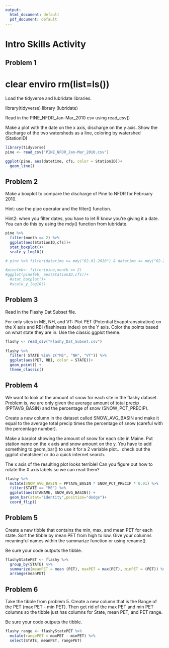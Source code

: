 ```yaml
---
output:
  html_document: default
  pdf_document: default
---
```

# Intro Skills Activity {#introactivity}
## Problem 1
# clear enviro rm(list=ls())
Load the tidyverse and lubridate libraries.

library(tidyverse)
library (lubridate)

Read in the PINE_NFDR_Jan-Mar_2010 csv using read_csv()


Make a plot with the date on the x axis, discharge on the y axis. Show the discharge of the two watersheds as a line, coloring by watershed (StationID)

```r
library(tidyverse)
pine <- read_csv("PINE_NFDR_Jan-Mar_2010.csv")

ggplot(pine, aes(datetime, cfs, color = StationID))+
  geom_line()

```

## Problem 2

Make a boxplot to compare the discharge of Pine to NFDR for February 2010.

Hint: use the pipe operator and the filter() function.

Hint2: when you filter dates, you have to let R know you're giving it a date. You can do this by using the mdy() function from lubridate.

```r
pine %>%
  filter(month == 2) %>%
  ggplot(aes(StationID,cfs))+
  stat_boxplot()+
  scale_y_log10()

# pine %>% filter(datetime >= mdy("02-01-2010") & datetime <= mdy("02-28-2010"))

#pinefeb<- filter(pine,month == 2)
#ggplot(pinefeb, aes(StationID,cfs))+
  #stat_boxplot()+
  #scale_y_log10()
```

## Problem 3

Read in the Flashy Dat Subset file.

For only sites in ME, NH, and VT: Plot PET (Potential Evapotranspiration) on the X axis and RBI (flashiness index) on the Y axis. Color the points based on what state they are in. Use the classic ggplot theme.

```r
flashy <- read_csv("Flashy_Dat_Subset.csv")
 
flashy %>%
  filter( STATE %in% c("ME", "NH", "VT")) %>%
  ggplot(aes(PET, RBI, color = STATE))+
  geom_point() +
  theme_classic()


```

## Problem 4

We want to look at the amount of snow for each site in the flashy dataset. Problem is, we are only given the average amount of total precip (PPTAVG_BASIN) and the percentage of snow (SNOW_PCT_PRECIP).

Create a new column in the dataset called SNOW_AVG_BASIN and make it equal to the average total precip times the percentage of snow (careful with the percentage number).

Make a barplot showing the amount of snow for each site in Maine. Put station name on the x axis and snow amount on the y. You have to add something to geom_bar() to use it for a 2 variable plot... check out the ggplot cheatsheet or do a quick internet search.

The x axis of the resulting plot looks terrible! Can you figure out how to rotate the X axis labels so we can read them?

```r
flashy %>%
  mutate(SNOW_AVG_BASIN = PPTAVG_BASIN * SNOW_PCT_PRECIP * 0.01) %>%
  filter(STATE == "ME") %>%
  ggplot(aes(STANAME, SNOW_AVG_BASIN)) +
  geom_bar(stat="identity",position="dodge")+
  coord_flip()

```

## Problem 5

Create a new tibble that contains the min, max, and mean PET for each state. Sort the tibble by mean PET from high to low. Give your columns meaningful names within the summarize function or using rename().

Be sure your code outputs the tibble.

```r

flashyStatePET <- flashy %>%
  group_by(STATE) %>%
  summarize(meanPET = mean (PET), maxPET = max(PET), minPET = (PET)) %>%
  arrange(meanPET)
```

## Problem 6

Take the tibble from problem 5. Create a new column that is the Range of the PET (max PET - min PET). Then get rid of the max PET and min PET columns so the tibble just has columns for State, mean PET, and PET range.

Be sure your code outputs the tibble.

```r

flashy_range <- flashyStatePET %>%
  mutate(rangePET = maxPET - minPET) %>%
  select(STATE, meanPET, rangePET)

```
